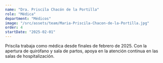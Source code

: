 ```yaml
---
name: "Dra. Priscila Chacón de la Portilla"
role: "Médica"
department: "Médicos"
image: "/src/assets/team/Maria-Priscila-Chacon-de-la-Portilla.jpg"
order: 4
startDate: "2025-02-01"
---
```


Priscila trabaja como médica desde finales de febrero de 2025. Con la apertura de quirófano y sala de partos, apoya en la atención continua en las salas de hospitalización.
